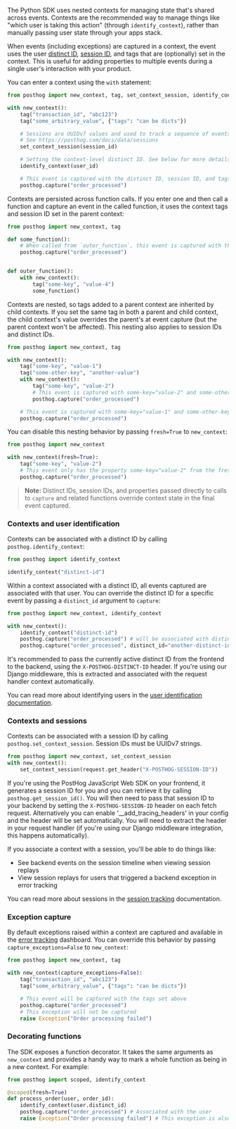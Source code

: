 The Python SDK uses nested contexts for managing state that's shared across events. Contexts are the recommended way to manage things like "which user is taking this action" (through `identify_context`), rather than manually passing user state through your apps stack.

When events (including exceptions) are captured in a context, the event uses the user [distinct ID](/docs/getting-started/identify-users), [session ID](/docs/data/sessions), and tags that are (optionally) set in the context. This is useful for adding properties to multiple events during a single user's interaction with your product.

You can enter a context using the `with` statement:

```python
from posthog import new_context, tag, set_context_session, identify_context

with new_context():
    tag("transaction_id", "abc123")
    tag("some_arbitrary_value", {"tags": "can be dicts"})

    # Sessions are UUIDv7 values and used to track a sequence of events that occur within a single user session
    # See https://posthog.com/docs/data/sessions
    set_context_session(session_id)

    # Setting the context-level distinct ID. See below for more details.
    identify_context(user_id)

    # This event is captured with the distinct ID, session ID, and tags set above
    posthog.capture("order_processed")
```

Contexts are persisted across function calls. If you enter one and then call a function and capture an event in the called function, it uses the context tags and session ID set in the parent context:

```python
from posthog import new_context, tag

def some_function():
    # When called from `outer_function`, this event is captured with the property some-key="value-4"
    posthog.capture("order_processed")


def outer_function():
    with new_context():
        tag("some-key", "value-4")
        some_function()

```

Contexts are nested, so tags added to a parent context are inherited by child contexts. If you set the same tag in both a parent and child context, the child context's value overrides the parent's at event capture (but the parent context won't be affected). This nesting also applies to session IDs and distinct IDs.

```python
from posthog import new_context, tag

with new_context():
    tag("some-key", "value-1")
    tag("some-other-key", "another-value")
    with new_context():
        tag("some-key", "value-2")
        # This event is captured with some-key="value-2" and some-other-key="another-value"
        posthog.capture("order_processed")

    # This event is captured with some-key="value-1" and some-other-key="another-value"
    posthog.capture("order_processed")

```

You can disable this nesting behavior by passing `fresh=True` to `new_context`:

```python
from posthog import new_context

with new_context(fresh=True):
    tag("some-key", "value-2")
    # This event only has the property some-key="value-2" from the fresh context
    posthog.capture("order_processed")

```

> **Note:** Distinct IDs, session IDs, and properties passed directly to calls to `capture` and related functions override context state in the final event captured.

### Contexts and user identification

Contexts can be associated with a distinct ID by calling `posthog.identify_context`:

```python
from posthog import identify_context

identify_context("distinct-id")
```

Within a context associated with a distinct ID, all events captured are associated with that user. You can override the distinct ID for a specific event by passing a `distinct_id` argument to `capture`:

```python
from posthog import new_context, identify_context

with new_context():
    identify_context("distinct-id")
    posthog.capture("order_processed") # will be associated with distinct-id
    posthog.capture("order_processed", distinct_id="another-distinct-id") # will be associated with another-distinct-id
```

It's recommended to pass the currently active distinct ID from the frontend to the backend, using the `X-POSTHOG-DISTINCT-ID` header. If you're using our Django middleware, this is extracted and associated with the request handler context automatically.

You can read more about identifying users in the [user identification documentation](/docs/product-analytics/identify). 

### Contexts and sessions

Contexts can be associated with a session ID by calling `posthog.set_context_session`. Session IDs must be UUIDv7 strings.

```python
from posthog import new_context, set_context_session
with new_context():
    set_context_session(request.get_header("X-POSTHOG-SESSION-ID"))
```

<CalloutBox icon="IconInfo" title="Using PostHog on your frontend too?">

If you're using the PostHog JavaScript Web SDK on your frontend, it generates a session ID for you and you can retrieve it by calling `posthog.get_session_id()`. You will then need to pass that session ID to your backend by setting the `X-POSTHOG-SESSION-ID` header on each fetch request. Alternatively you can enable '__add_tracing_headers' in your config and the header will be set automatically.
You will need to extract the header in your request handler (if you're using our Django middleware integration, this happens automatically).

</CalloutBox>

If you associate a context with a session, you'll be able to do things like:
- See backend events on the session timeline when viewing session replays
- View session replays for users that triggered a backend exception in error tracking

You can read more about sessions in the [session tracking](/docs/data/sessions) documentation.

### Exception capture

By default exceptions raised within a context are captured and available in the [error tracking](/docs/error-tracking) dashboard. You can override this behavior by passing `capture_exceptions=False` to `new_context`:

```python
from posthog import new_context, tag

with new_context(capture_exceptions=False):
    tag("transaction_id", "abc123")
    tag("some_arbitrary_value", {"tags": "can be dicts"})

    # This event will be captured with the tags set above
    posthog.capture("order_processed")
    # This exception will not be captured
    raise Exception("Order processing failed")
```

### Decorating functions

The SDK exposes a function decorator. It takes the same arguments as `new_context` and provides a handy way to mark a whole function as being in a new context. For example:

```python
from posthog import scoped, identify_context

@scoped(fresh=True)
def process_order(user, order_id):
    identify_context(user.distinct_id)
    posthog.capture("order_processed") # Associated with the user
    raise Exception("Order processing failed") # This exception is also captured and associated with the user
```
